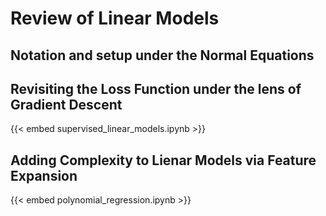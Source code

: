 # Review of Linear Models

## Notation and setup under the Normal Equations

## Revisiting the Loss Function under the lens of Gradient Descent
{{< embed supervised_linear_models.ipynb >}}

## Adding Complexity to Lienar Models via Feature Expansion
{{< embed polynomial_regression.ipynb >}}

